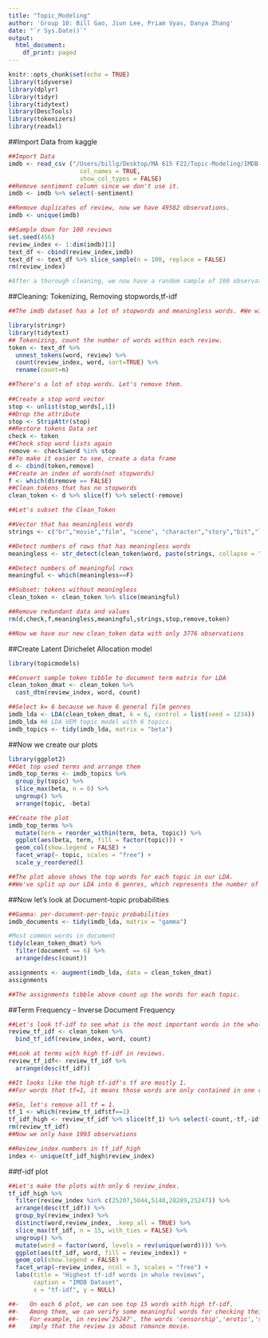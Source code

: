 ```yaml
---
title: "Topic_Modeling"
author: 'Group 10: Bill Gao, Jiun Lee, Priam Vyas, Danya Zhang'
date: "`r Sys.Date()`"
output:
  html_document:
    df_print: paged
---
```


```r
knitr::opts_chunk$set(echo = TRUE)
library(tidyverse)
library(dplyr)
library(tidyr)
library(tidytext)
library(DescTools)
library(tokenizers)
library(readxl)
```


##Import Data from kaggle
```r
##Import Data
imdb <- read_csv ("/Users/billg/Desktop/MA 615 F22/Topic-Modeling/IMDB Dataset.csv", 
                    col_names = TRUE,
                    show_col_types = FALSE)
##Remove sentiment column since we don't use it.
imdb <- imdb %>% select(-sentiment)

##Remove duplicates of review, now we have 49582 observations.
imdb <- unique(imdb)

##Sample down for 100 reviews
set.seed(456)
review_index <- 1:dim(imdb)[1]
text_df <- cbind(review_index,imdb)
text_df <- text_df %>% slice_sample(n = 100, replace = FALSE)
rm(review_index)

#After a thorough cleaning, we now have a random sample of 100 observations data frame
```

##Cleaning: Tokenizing, Removing stopwords,tf-idf

```r
##The imdb dataset has a lot of stopwords and meaningless words. #We will remove stopwords and words unncessary for guessing movie genre.

library(stringr)
library(tidytext)
## Tokenizing, count the number of words within each review.
token <- text_df %>%
  unnest_tokens(word, review) %>%
  count(review_index, word, sort=TRUE) %>%
  rename(count=n)

##There's a lot of stop words. Let's remove them.
  
##Create a stop word vector
stop <- unlist(stop_words[,1])
##Drop the attribute
stop <- StripAttr(stop)
##Restore tokens Data set
check <- token
##Check stop word lists again
remove <- check$word %in% stop
##To make it easier to see, create a data frame
d <- cbind(token,remove)
##Create an index of words(not stopwords)
f <- which(d$remove == FALSE)
##Clean tokens that has no stopwords
clean_token <- d %>% slice(f) %>% select(-remove)

##Let's subset the Clean_Token

##Vector that has meaningless words
strings <- c("br","movie","film", "scene", "character","story","bit","lot","bad","act","hard","awful","good","plot","people", "cinema","audience","coburn","cast","heston","jimmy", "fred","worst","sir","time",'original','direction','version','1','2','3','4','5','6','7','8','9','10','effect','version','di','life','le','ryan','titta','henry','woman','idea','house','bela','simply','watch','friend','girl','tom','wife','real','hot','forget','feel','wait','make','pretty','earl','kane','rose','hitchcock','success','courtenay','script','guy','michael','suzanne','amir','ha','screen')

##Detect numbers of rows that has meaningless words
meaningless <- str_detect(clean_token$word, paste(strings, collapse = "|"))

##Detect numbers of meaningful rows
meaningful <- which(meaningless==F)

##Subset: tokens without meaningless 
clean_token <- clean_token %>% slice(meaningful)

##Remove redundant data and values
rm(d,check,f,meaningless,meaningful,strings,stop,remove,token)

##Now we have our new clean_token data with only 3776 observations
```

##Create Latent Dirichelet Allocation model

```r
library(topicmodels)

##Convert sample token tibble to document term matrix for LDA
clean_token_dmat <- clean_token %>%
  cast_dtm(review_index, word, count)

##Select k= 6 because we have 6 general film genres
imdb_lda <- LDA(clean_token_dmat, k = 6, control = list(seed = 1234))
imdb_lda #A LDA_VEM topic model with 6 topics.
imdb_topics <- tidy(imdb_lda, matrix = "beta")
```


##Now we create our plots
```r
library(ggplot2)
##Get top used terms and arrange them
imdb_top_terms <- imdb_topics %>%
  group_by(topic) %>%
  slice_max(beta, n = 6) %>% 
  ungroup() %>%
  arrange(topic, -beta)

##Create the plot
imdb_top_terms %>%
  mutate(term = reorder_within(term, beta, topic)) %>%
  ggplot(aes(beta, term, fill = factor(topic))) +
  geom_col(show.legend = FALSE) +
  facet_wrap(~ topic, scales = "free") +
  scale_y_reordered()

##The plot above shows the top words for each topic in our LDA. 
##We've split up our LDA into 6 genres, which represents the number of topics we have.
```


##Now let's look at Document-topic probabilities
```r
##Gamma: per-document-per-topic probabilities
imdb_documents <- tidy(imdb_lda, matrix = "gamma")

#Most common words in document
tidy(clean_token_dmat) %>%
  filter(document == 6) %>%
  arrange(desc(count))

assignments <- augment(imdb_lda, data = clean_token_dmat)
assignments

##The assignments tibble above count up the words for each topic. 

```


##Term Frequency - Inverse Document Frequency
```r
##Let's look tf-idf to see what is the most important words in the whole reviews. 
review_tf_idf <- clean_token %>%
  bind_tf_idf(review_index, word, count)

##Look at terms with high tf-idf in reviews.
review_tf_idf<- review_tf_idf %>%
  arrange(desc(tf_idf))

##It looks like the high tf-idf's tf are mostly 1.
##For words that tf=1, it means those words are only contained in one review, and the tf-idf algorithm will think those are very important words.

##So, let's remove all tf = 1. 
tf_1 <- which(review_tf_idf$tf==1)
tf_idf_high <- review_tf_idf %>% slice(tf_1) %>% select(-count,-tf,-idf) #remove column 'count','tf','idf'.
rm(review_tf_idf)
##Now we only have 1993 observations

##Review_index numbers in tf_idf_high
index <- unique(tf_idf_high$review_index)
```


##tf-idf plot
```r
##Let's make the plots with only 6 review_index.
tf_idf_high %>% 
  filter(review_index %in% c(25207,5044,5140,28289,25247)) %>%
  arrange(desc(tf_idf)) %>%
  group_by(review_index) %>%
  distinct(word,review_index, .keep_all = TRUE) %>%
  slice_max(tf_idf, n = 15, with_ties = FALSE) %>% 
  ungroup() %>%
  mutate(word = factor(word, levels = rev(unique(word)))) %>%
  ggplot(aes(tf_idf, word, fill = review_index)) +
  geom_col(show.legend = FALSE) +
  facet_wrap(~review_index, ncol = 3, scales = "free") +
  labs(title = "Highest tf-idf words in whole reviews",
       caption = "IMDB Dataset",
       x = "tf-idf", y = NULL)

##-   On each 6 plot, we can see top 15 words with high tf-idf.
##-   Among them, we can verify some meaningful words for checking their genres.
##-   For example, in review'25247', the words 'censorship','erotic','sexuality' 
##    imply that the review is about romance movie.
```


